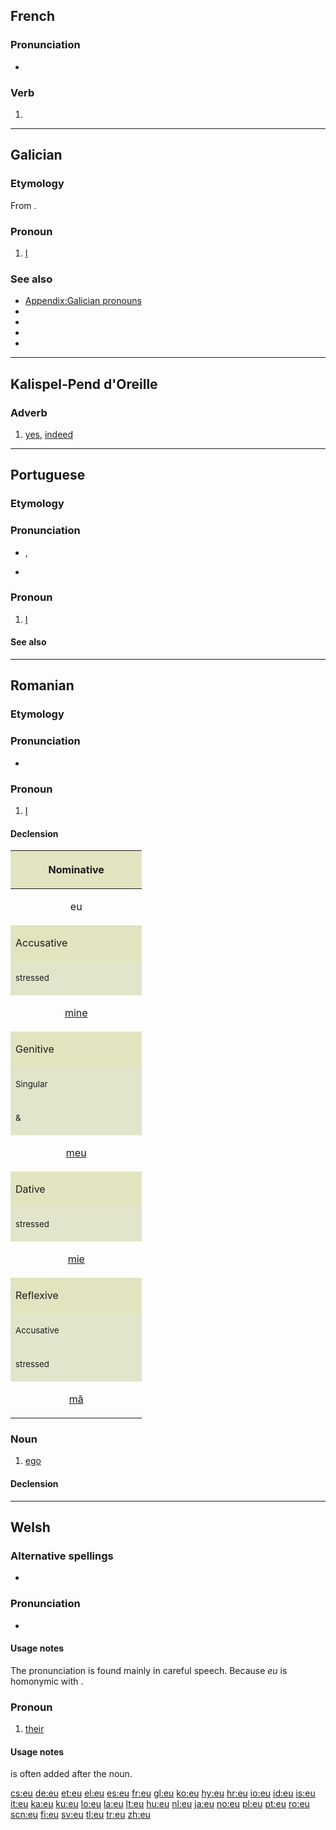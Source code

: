 {{also|Eu|EU|.eu}}
==French==

===Pronunciation===
* {{IPA|/y/|lang=fr}}

===Verb===
{{fr-verb form}}

# {{past participle of|lang=French|[[avoir]]}}

----

==Galician==

===Etymology===
From {{etyl|la|gl}} {{term|ego|lang=la}}.

===Pronoun===
{{gl-pron|form=nomonly|obl=min|dat=me|acc=me}}

# [[I]] {{qualifier|singular first-person personal pronoun}}

===See also===
* [[Appendix:Galician pronouns]]
* {{l|gl|comigo}}
* {{l|gl|me}}
* {{l|gl|meu}}
* {{l|gl|min}}

----
==Kalispel-Pend d'Oreille==
===Adverb===
{{infl|fla|adverb}}

# [[yes]], [[indeed]]

----
==Portuguese==

===Etymology===
{{etyl|la|pt}} {{term|ego|lang=la}}

===Pronunciation===
* {{IPA|lang=pt|/eu/}},  {{SAMPA|/eu/}}
* {{hyphenation|eu}}

===Pronoun===
{{infl|pt|pronoun}}

# [[I]]

====See also====
{{Portuguese personal pronouns}}

----

==Romanian==

===Etymology===
{{etyl|la|ro}} {{term|ego|lang=la}}

===Pronunciation===
* {{IPA|[jew]|[jo]|lang=ro}}

===Pronoun===
{{infl|ro|personal pronoun|first-person singular}}

# [[I]]

====Declension====

{| style="background:#F0F0F0" cellpadding="3"
|-
! colspan="4" style="height:3em;background:#e2e4c0" | Nominative
|-
| colspan="4"  align="center"| eu

|-
! colspan="4" style="height:3em;background:#e2e4c0" | Accusative
|-
! colspan="2" width="50%" style="background:#e2e4cb" | <small>stressed</small>
! colspan="2" width="50%" style="background:#e2e4cb" | <small>unstressed</small>
|-
| colspan="2" align="center"| [[mine]]
| colspan="2" align="center"| [[mă]]

|-
! colspan="4" style="height:3em;background:#e2e4c0" | Genitive
|-
! colspan="2" width="50%" style="background:#e2e4cb" | <small>Singular</small>
! colspan="2" width="50%" style="background:#e2e4cb" | <small>Plural</small>
|-
! width="25%" style="background:#e2e4cb" | <small>{{m}} & {{n}}</small>
! width="25%" style="background:#e2e4cb" | <small>{{f}}</small>
! width="25%" style="background:#e2e4cb" | <small>{{m}}</small>
! width="25%" style="background:#e2e4cb" | <small>{{f}} & {{n}}</small>
|-
| align="center" | [[meu]]
| align="center" | [[mea]]
| align="center" | [[mei]]
| align="center" | [[mele]]

|-
! colspan="4" style="height:3em;background:#e2e4c0" | Dative
|-
! colspan="2" width="50%" style="background:#e2e4cb" | <small>stressed</small>
! colspan="2" width="50%" style="background:#e2e4cb" | <small>unstressed</small>
|-
| colspan="2" align="center"| [[mie]]
| colspan="2" align="center"| [[îmi]]

|-
! colspan="4" style="height:3em;background:#e2e4c0" | Reflexive
|-
! colspan="2" width="50%" style="background:#e2e4cb" | <small>Accusative</small>
! colspan="2" width="50%" style="background:#e2e4cb" | <small>Dative</small>
|-
! width="25%" style="background:#e2e4cb" | <small>stressed</small>
! width="25%" style="background:#e2e4cb" | <small>unstressed</small>
! width="25%" style="background:#e2e4cb" | <small>stressed</small>
! width="25%" style="background:#e2e4cb" | <small>unstressed</small>
|-
| align="center" | [[mă]]
| align="center" | [[mine]]
| align="center" | [[mie]]
| align="center" | [[îmi]]
|}

===Noun===
{{ro-noun|n|euri}}

# [[ego]]

====Declension====
{{ro-noun-n|pl=euri|def=eul}}

----

==Welsh==

===Alternative spellings===
* {{l|cy|i}} {{qualifier|after vowels}}

===Pronunciation===
* {{IPA|/i/|/əi/|lang=cy}}

====Usage notes====
The pronunciation {{IPA|/əi/}} is found mainly in careful speech. Because ''eu'' is homonymic with {{term|ei||his, her|lang=cy}}.

===Pronoun===
{{infl|cy|pronoun}}

# [[their]] {{qualifier|plural}}

====Usage notes====
{{term|nhw|lang=cy}} is often added after the noun.

[[cs:eu]]
[[de:eu]]
[[et:eu]]
[[el:eu]]
[[es:eu]]
[[fr:eu]]
[[gl:eu]]
[[ko:eu]]
[[hy:eu]]
[[hr:eu]]
[[io:eu]]
[[id:eu]]
[[is:eu]]
[[it:eu]]
[[ka:eu]]
[[ku:eu]]
[[lo:eu]]
[[la:eu]]
[[lt:eu]]
[[hu:eu]]
[[nl:eu]]
[[ja:eu]]
[[no:eu]]
[[pl:eu]]
[[pt:eu]]
[[ro:eu]]
[[scn:eu]]
[[fi:eu]]
[[sv:eu]]
[[tl:eu]]
[[tr:eu]]
[[zh:eu]]